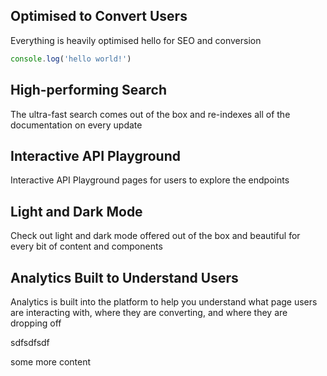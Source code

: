 ## Optimised to Convert Users

Everything is heavily optimised hello for SEO and conversion


```javascript
console.log('hello world!')
```

## High-performing Search

The ultra-fast search comes out of the box and re-indexes all of the documentation on every update

## Interactive API Playground

Interactive API Playground pages for users to explore the endpoints

## Light and Dark Mode

Check out light and dark mode offered out of the box and beautiful for every bit of content and components

## Analytics Built to Understand Users

Analytics is built into the platform to help you understand what page users are interacting with, where they are converting, and where they are dropping off

sdfsdfsdf

some more content